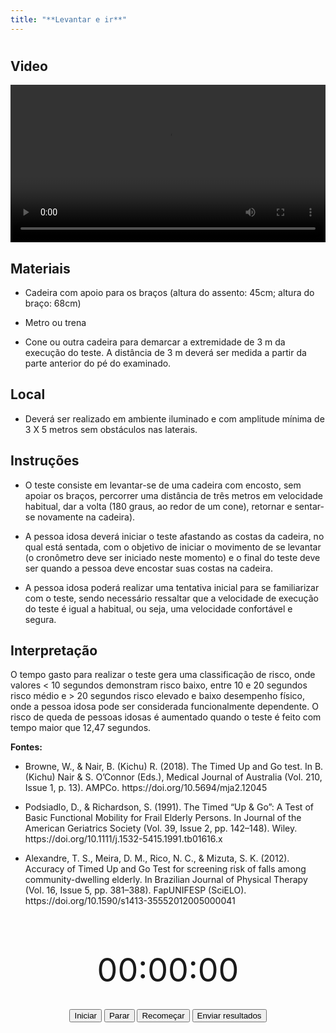 ```yaml
---
title: "**Levantar e ir**"
---
```


# {.unnumbered .unlisted .tabset}

## Video

<center>
<video src="videos/timed-up-and-go.mov" width="100%" controls></video>
</center>

## Materiais

- Cadeira com apoio para os braços (altura do assento: 45cm; altura do braço: 68cm)

- Metro ou trena

- Cone ou outra cadeira para demarcar a extremidade de 3 m da execução do teste. A distância de 3 m deverá ser medida a partir da parte anterior do pé do examinado.

## Local

- Deverá ser realizado em ambiente iluminado e com amplitude mínima de 3 X 5 metros sem obstáculos nas laterais.

## Instruções

- O teste consiste em levantar-se de uma cadeira com encosto, sem apoiar os braços, percorrer uma distância de três metros em velocidade habitual, dar a volta (180 graus, ao redor de um cone), retornar e sentar-se novamente na cadeira).

- A pessoa idosa deverá iniciar o teste afastando as costas da cadeira, no qual está sentada, com o objetivo de iniciar o movimento de se levantar (o cronômetro deve ser iniciado neste momento) e o final do teste deve ser quando a pessoa deve encostar suas costas na cadeira.

- A pessoa idosa poderá realizar uma tentativa inicial para se familiarizar com o teste, sendo necessário ressaltar que a velocidade de execução do teste é igual a habitual, ou seja, uma velocidade confortável e segura.

## Interpretação

O tempo gasto para realizar o teste gera uma classificação de risco, onde valores < 10 segundos demonstram risco baixo, entre 10 e 20 segundos risco médio e > 20 segundos risco elevado e baixo desempenho físico, onde a pessoa idosa pode ser considerada funcionalmente dependente. O risco de queda de pessoas idosas é aumentado quando o teste é feito com tempo maior que 12,47 segundos.

**Fontes:**

- Browne, W., & Nair, B. (Kichu) R. (2018). The Timed Up and Go test. In B. (Kichu) Nair & S. O’Connor (Eds.), Medical Journal of Australia (Vol. 210, Issue 1, p. 13). AMPCo. https://doi.org/10.5694/mja2.12045

- Podsiadlo, D., & Richardson, S. (1991). The Timed “Up &amp; Go”: A Test of Basic Functional Mobility for Frail Elderly Persons. In Journal of the American Geriatrics Society (Vol. 39, Issue 2, pp. 142–148). Wiley. https://doi.org/10.1111/j.1532-5415.1991.tb01616.x

- Alexandre, T. S., Meira, D. M., Rico, N. C., & Mizuta, S. K. (2012). Accuracy of Timed Up and Go Test for screening risk of falls among community-dwelling elderly. In Brazilian Journal of Physical Therapy (Vol. 16, Issue 5, pp. 381–388). FapUNIFESP (SciELO). https://doi.org/10.1590/s1413-35552012005000041


# {.unnumbered .unlisted .tabset}

<center>

<br>

<div id="clock" style="font-size: 52px;">00:00:00</div>
<br>
<button id="startButton">Iniciar</button>
<button id="stopButton">Parar</button>
<button id="resetButton">Recomeçar</button>
<button id="emailButton">Enviar resultados</button>

<br>

</center>


<script>
let timer;
let isRunning = false;
let elapsedSeconds = 0; // To track elapsed time

function formatTime(seconds) {
    const hours = String(Math.floor(seconds / 3600)).padStart(2, '0');
    const minutes = String(Math.floor((seconds % 3600) / 60)).padStart(2, '0');
    const secs = String(seconds % 60).padStart(2, '0');
    return `${hours}:${minutes}:${secs}`;
}

function updateClock() {
    document.getElementById("clock").innerHTML = formatTime(elapsedSeconds);
}

// Function to start the clock
function startClock() {
    if (!isRunning) {
        timer = setInterval(() => {
            elapsedSeconds++;
            updateClock();
        }, 1000);
        isRunning = true;
    }
}

// Function to stop the clock
function stopClock() {
    clearInterval(timer);
    isRunning = false;
}

// Function to reset the clock
function resetClock() {
    stopClock();
    elapsedSeconds = 0; // Reset elapsed time
    updateClock(); // Update display to 00:00:00
}

// Function to send the clock time via email
function sendEmail() {
    const timeString = formatTime(elapsedSeconds);
    const email = "example@example.com"; // Replace with your email
    const subject = "Clock Time";
    const body = `${timeString}`;
    window.location.href = `mailto:alexandresancho.fisio@gmail.com?subject=${encodeURIComponent(subject)}&body=${encodeURIComponent(body)}`;
}

// Event listeners for buttons
document.getElementById("startButton").onclick = startClock;
document.getElementById("stopButton").onclick = stopClock;
document.getElementById("resetButton").onclick = resetClock;
document.getElementById("emailButton").onclick = sendEmail;
</script>
